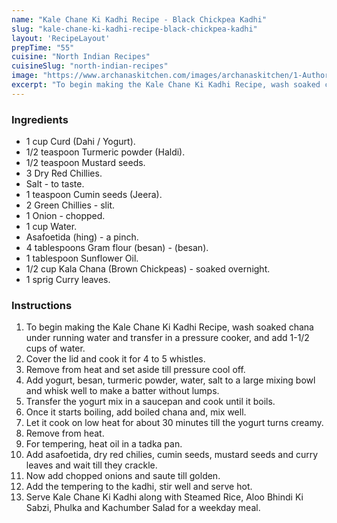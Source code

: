 ---
name: "Kale Chane Ki Kadhi Recipe - Black Chickpea Kadhi"
slug: "kale-chane-ki-kadhi-recipe-black-chickpea-kadhi"
layout: 'RecipeLayout'
prepTime: "55"
cuisine: "North Indian Recipes"
cuisineSlug: "north-indian-recipes"
image: "https://www.archanaskitchen.com/images/archanaskitchen/1-Author/shaheen_ali/Kale_Chane_Ki_Kadhi_.jpg"
excerpt: "To begin making the Kale Chane Ki Kadhi Recipe, wash soaked chana under running water and transfer in a pressure cooker, and add 1-12 cups of water"
---

### Ingredients

- 1 cup Curd (Dahi / Yogurt).
- 1/2 teaspoon Turmeric powder (Haldi).
- 1/2 teaspoon Mustard seeds.
- 3 Dry Red Chillies.
- Salt - to taste.
- 1 teaspoon Cumin seeds (Jeera).
- 2 Green Chillies - slit.
- 1 Onion - chopped.
- 1 cup Water.
- Asafoetida (hing) - a pinch.
- 4 tablespoons Gram flour (besan) - (besan).
- 1 tablespoon Sunflower Oil.
- 1/2 cup Kala Chana (Brown Chickpeas) - soaked overnight.
- 1 sprig Curry leaves.

### Instructions

1. To begin making the Kale Chane Ki Kadhi Recipe, wash soaked chana under running water and transfer in a pressure cooker, and add 1-1/2 cups of water.
1. Cover the lid and cook it for 4 to 5 whistles.
1. Remove from heat and set aside till pressure cool off.
1. Add yogurt, besan, turmeric powder, water, salt to a large mixing bowl and whisk well to make a batter without lumps.
1. Transfer the yogurt mix in a saucepan and cook until it boils.
1. Once it starts boiling, add boiled chana and, mix well.
1. Let it cook on low heat for about 30 minutes till the yogurt turns creamy.
1. Remove from heat.
1. For tempering, heat oil in a tadka pan.
1. Add asafoetida, dry red chilies, cumin seeds, mustard seeds and curry leaves and wait till they crackle.
1. Now add chopped onions and saute till golden.
1. Add the tempering to the kadhi, stir well and serve hot.
1. Serve Kale Chane Ki Kadhi along with Steamed Rice, Aloo Bhindi Ki Sabzi, Phulka and Kachumber Salad for a weekday meal.

